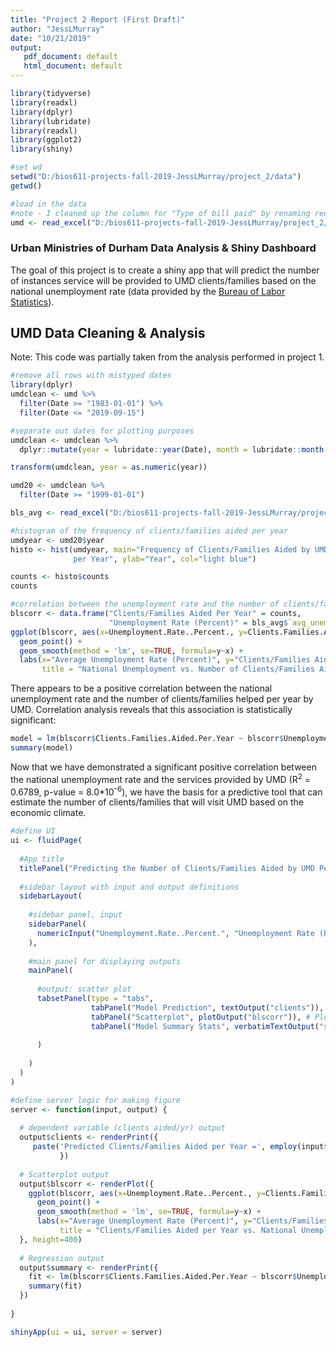 ```yaml
---
title: "Project 2 Report (First Draft)"
author: "JessLMurray"
date: "10/21/2019"
output: 
   pdf_document: default
   html_document: default
---
```

```r
library(tidyverse)
library(readxl) 
library(dplyr)
library(lubridate)
library(readxl)  
library(ggplot2)
library(shiny)

#set wd
setwd("D:/bios611-projects-fall-2019-JessLMurray/project_2/data")
getwd()

#load in the data
#note - I cleaned up the column for "Type of bill paid" by renaming redundancies in excel with the filter tool
umd <- read_excel("D:/bios611-projects-fall-2019-JessLMurray/project_2/data/UMD_Services_Provided_20190719_cleaned 'type of bill paid'.xls")
```
### Urban Ministries of Durham Data Analysis & Shiny Dashboard
The goal of this project is to create a shiny app that will predict the number of instances service will be provided to UMD clients/families based on the national unemployment rate (data provided by the [Bureau of Labor Statistics](https://www.bls.gov/charts/employment-situation/civilian-unemployment-rate.htm)).

## UMD Data Cleaning & Analysis
Note: This code was partially taken from the analysis performed in project 1.

```r
#remove all rows with mistyped dates 
library(dplyr)
umdclean <- umd %>% 
  filter(Date >= "1983-01-01") %>% 
  filter(Date <= "2019-09-15")

#separate out dates for plotting purposes 
umdclean <- umdclean %>% 
  dplyr::mutate(year = lubridate::year(Date), month = lubridate::month(Date), day = lubridate::day(Date))

transform(umdclean, year = as.numeric(year))

umd20 <- umdclean %>%
  filter(Date >= "1999-01-01")

bls_avg <- read_excel("D:/bios611-projects-fall-2019-JessLMurray/project_2/data/BLS_unemployment_avg.xls")
```

```r
#histogram of the frequency of clients/families aided per year
umdyear <- umd20$year
histo <- hist(umdyear, main="Frequency of Clients/Families Aided by UMD
              per Year", ylab="Year", col="light blue")
```

```r
counts <- histo$counts
counts
```

```r
#correlation between the unemployment rate and the number of clients/families aided per year 
blscorr <- data.frame("Clients/Families Aided Per Year" = counts, 
                      "Unemployment Rate (Percent)" = bls_avg$`avg_unemployment`)
ggplot(blscorr, aes(x=Unemployment.Rate..Percent., y=Clients.Families.Aided.Per.Year)) + 
  geom_point() + 
  geom_smooth(method = 'lm', se=TRUE, formula=y~x) + 
  labs(x="Average Unemployment Rate (Percent)", y="Clients/Families Aided Per Year", 
       title = "National Unemployment vs. Number of Clients/Families Aided per Year")
```

There appears to be a positive correlation between the national unemployment rate and the number of clients/families helped per year by UMD. Correlation analysis reveals that this association is statistically significant:  

```r
model = lm(blscorr$Clients.Families.Aided.Per.Year ~ blscorr$Unemployment.Rate..Percent.)
summary(model)
```
Now that we have demonstrated a significant positive correlation between the national unemployment rate and the services provided by UMD (R^2^ = 0.6789, p-value = 8.0*10^-6^), we have the basis for a predictive tool that can estimate the number of clients/families that will visit UMD based on the economic climate. 

```r
#define UI
ui <- fluidPage(
  
  #App title
  titlePanel("Predicting the Number of Clients/Families Aided by UMD Per Year Based on National Unemployment Rate"),
  
  #sidebar layout with input and output definitions
  sidebarLayout(
    
    #sidebar panel, input
    sidebarPanel(
      numericInput("Unemployment.Rate..Percent.", "Unemployment Rate (Percent)", value = 5, min = 0, max = NA, step = NA, width = NULL)
    ),
    
    #main panel for displaying outputs
    mainPanel(
      
      #output: scatter plot
      tabsetPanel(type = "tabs",
                  tabPanel("Model Prediction", textOutput("clients")), # dependent variable (clients aided/yr) output
                  tabPanel("Scatterplot", plotOutput("blscorr")), # Plot
                  tabPanel("Model Summary Stats", verbatimTextOutput("summary")) # Regression output
                 
      )
      
    )
  )
)

#define server logic for making figure 
server <- function(input, output) {
  
  # dependent variable (clients aided/yr) output
  output$clients <- renderPrint({
     paste('Predicted Clients/Families Aided per Year =', employ(input$Unemployment.Rate..Percent.))
           })
  
  # Scatterplot output
  output$blscorr <- renderPlot({
    ggplot(blscorr, aes(x=Unemployment.Rate..Percent., y=Clients.Families.Aided.Per.Year)) + 
      geom_point() + 
      geom_smooth(method = 'lm', se=TRUE, formula=y~x) + 
      labs(x="Average Unemployment Rate (Percent)", y="Clients/Families Aided Per Year", 
           title = "Clients/Families Aided per Year vs. National Unemployment")
  }, height=400)
  
  # Regression output
  output$summary <- renderPrint({
    fit <- lm(blscorr$Clients.Families.Aided.Per.Year ~ blscorr$Unemployment.Rate..Percent.)
    summary(fit)
  })
  
}

shinyApp(ui = ui, server = server)

```
